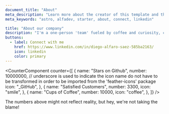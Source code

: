 ```yaml
---
document_title: "About"
meta_description: "Learn more about the creator of this template and the services provided."
meta_keywords: "astro, alfadev, starter, about, connect, linkedin"

title: "About our company"
description: "I'm a one-person 'team' fueled by coffee and curiosity, crafting efficient, no-nonsense solutions to tackle your business challenges. No corporate fluff, just great code."
buttons:
  - label: Connect with me
    href: https://www.linkedin.com/in/diego-alfaro-saez-585ba2163/
    icon: linkedin
    color: primary
---
```


<CounterComponent
  counter={[
    {
      name: "Stars on Github",
      number: 10000000,
      // underscore is used to indicate the icon name do not have to be transformed in order to be imported from the 'feather-icons' package
      icon: "_GitHub",
    },
    {
      name: "Satisfied Customers",
      number: 3300,
      icon: "smile",
    },
    {
      name: "Cups of Coffee",
      number: 10000,
      icon: "coffee",
    },
  ]}
/>

<p class="text-text-disabled text-sm text-center mt-4">
  The numbers above might not reflect reality, but hey, we're not taking the
  blame!
</p>
<br />

